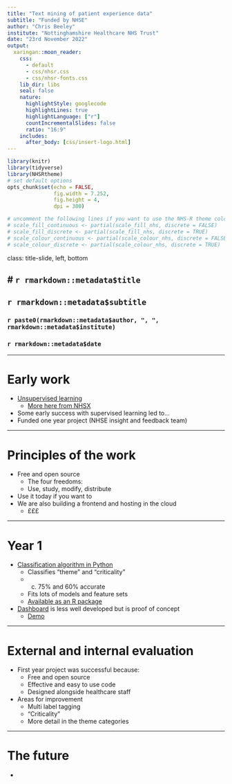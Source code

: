 ```yaml
---
title: "Text mining of patient experience data"
subtitle: "Funded by NHSE"
author: "Chris Beeley"
institute: "Nottinghamshire Healthcare NHS Trust"
date: "23rd November 2022"
output:
  xaringan::moon_reader:
    css: 
      - default
      - css/nhsr.css
      - css/nhsr-fonts.css
    lib_dir: libs
    seal: false
    nature:
      highlightStyle: googlecode
      highlightLines: true
      highlightLanguage: ["r"]
      countIncrementalSlides: false
      ratio: "16:9"
    includes:
      after_body: [css/insert-logo.html]
---
```


```r
library(knitr)
library(tidyverse)
library(NHSRtheme)
# set default options
opts_chunk$set(echo = FALSE,
               fig.width = 7.252,
               fig.height = 4,
               dpi = 300)

# uncomment the following lines if you want to use the NHS-R theme colours by default
# scale_fill_continuous <- partial(scale_fill_nhs, discrete = FALSE)
# scale_fill_discrete <- partial(scale_fill_nhs, discrete = TRUE)
# scale_colour_continuous <- partial(scale_colour_nhs, discrete = FALSE)
# scale_colour_discrete <- partial(scale_colour_nhs, discrete = TRUE)
```

class: title-slide, left, bottom

# `r rmarkdown::metadata$title`
----
## **`r rmarkdown::metadata$subtitle`**
### `r paste0(rmarkdown::metadata$author, ", ", rmarkdown::metadata$institute)`
### `r rmarkdown::metadata$date`

---

# Early work

* [Unsupervised learning](https://github.com/ChrisBeeley/naturallanguageprocessing)
  * [More here from NHSX](https://github.com/nhsx/stm-survey-text)
* Some early success with supervised learning led to...
* Funded one year project (NHSE insight and feedback team)

---

# Principles of the work

* Free and open source
  * The four freedoms:
  * Use, study, modify, distribute
* Use it today if you want to
* We are also building a frontend and hosting in the cloud
  * £££

---

# Year 1

* [Classification algorithm in Python](https://github.com/CDU-data-science-team/pxtextmining)
  * Classifies "theme" and "criticality"
  * c. 75% and 60% accurate
  * Fits lots of models and feature sets
  * [Available as an R package](https://github.com/nhs-r-community/pxtextmineR)
* [Dashboard](https://github.com/CDU-data-science-team/experiencesdashboard) is less well developed but is proof of concept
  * [Demo](https://feedbackmatters.uk/rsconnect/experience_a/)
  
---

# External and internal evaluation

* First year project was successful because:
  * Free and open source
  * Effective and easy to use code
  * Designed alongside healthcare staff
* Areas for improvement
  * Multi label tagging
  * "Criticality"
  * More detail in the theme categories
  
---

# The future

* 
